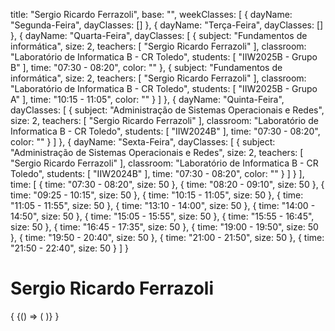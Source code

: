   title: "Sergio Ricardo Ferrazoli",
  base: "",
  weekClasses: [
    {
      dayName: "Segunda-Feira",
      dayClasses: []
    },
    {
      dayName: "Terça-Feira",
      dayClasses: []
    },
    {
      dayName: "Quarta-Feira",
      dayClasses: [
        {
          subject: "Fundamentos de informática",
          size: 2,
          teachers: [
            "Sergio Ricardo Ferrazoli"
          ],
          classroom: "Laboratório de Informatica B - CR Toledo",
          students: [
            "IIW2025B - Grupo B"
          ],
          time: "07:30 - 08:20",
          color: ""
        },
        {
          subject: "Fundamentos de informática",
          size: 2,
          teachers: [
            "Sergio Ricardo Ferrazoli"
          ],
          classroom: "Laboratório de Informatica B - CR Toledo",
          students: [
            "IIW2025B - Grupo A"
          ],
          time: "10:15 - 11:05",
          color: ""
        }
      ]
    },
    {
      dayName: "Quinta-Feira",
      dayClasses: [
        {
          subject: "Administração de Sistemas Operacionais e Redes",
          size: 2,
          teachers: [
            "Sergio Ricardo Ferrazoli"
          ],
          classroom: "Laboratório de Informatica B - CR Toledo",
          students: [
            "IIW2024B"
          ],
          time: "07:30 - 08:20",
          color: ""
        }
      ]
    },
    {
      dayName: "Sexta-Feira",
      dayClasses: [
        {
          subject: "Administração de Sistemas Operacionais e Redes",
          size: 2,
          teachers: [
            "Sergio Ricardo Ferrazoli"
          ],
          classroom: "Laboratório de Informatica B - CR Toledo",
          students: [
            "IIW2024B"
          ],
          time: "07:30 - 08:20",
          color: ""
        }
      ]
    }
  ],
  time: [
    {
      time: "07:30 - 08:20",
      size: 50
    },
    {
      time: "08:20 - 09:10",
      size: 50
    },
    {
      time: "09:25 - 10:15",
      size: 50
    },
    {
      time: "10:15 - 11:05",
      size: 50
    },
    {
      time: "11:05 - 11:55",
      size: 50
    },
    {
      time: "13:10 - 14:00",
      size: 50
    },
    {
      time: "14:00 - 14:50",
      size: 50
    },
    {
      time: "15:05 - 15:55",
      size: 50
    },
    {
      time: "15:55 - 16:45",
      size: 50
    },
    {
      time: "16:45 - 17:35",
      size: 50
    },
    {
      time: "19:00 - 19:50",
      size: 50
    },
    {
      time: "19:50 - 20:40",
      size: 50
    },
    {
      time: "21:00 - 21:50",
      size: 50
    },
    {
      time: "21:50 - 22:40",
      size: 50
    }
  ]
}

# Sergio Ricardo Ferrazoli

<div>
  {
    <BrowserOnly>
      {() => (
        <Grid
          title={data.title}
          weekClasses={data.weekClasses}
          time={data.time}
        />
      )}
    </BrowserOnly>
  }
</div>
